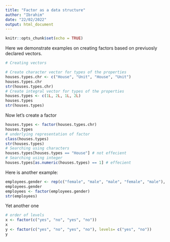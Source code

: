 ```yaml
---
title: "Factor as a data structure"
author: "Ibrahim"
date: "22/02/2022"
output: html_document
---
```


```r
knitr::opts_chunk$set(echo = TRUE)
```

Here we demonstrate examples on creating factors based on previuosly declared vectors.
```r
# Creating vectors

# Create character vector for types of the properties 
houses.types.chr <- c("House", "Unit", "House", "Unit")
houses.types.chr
str(houses.types.chr)
# Create integral vector for types of the properties 
houses.types <- c(1L, 2L, 1L, 2L)
houses.types
str(houses.types)
```

Now let's create a factor
```r
houses.types <- factor(houses.types.chr)
houses.types
# underlying representation of factor
class(houses.types)
str(houses.types)
# Searching using characters
houses.types[houses.types == "House"] # not effecient
# Searching using integer
houses.types[as.numeric(houses.types) == 1] # effecient
```

Here is another example:
```r
employees.gender <- rep(c("female", "male", "male", "female", "male"), 10)
employees.gender
employees <- factor(employees.gender)
str(employees)
```
Yet another one
```r
# order of levels
x <- factor(c("yes", "no", "yes", "no"))
x
y <- factor(c("yes", "no", "yes", "no"), levels= c("yes", "no"))
y

```

